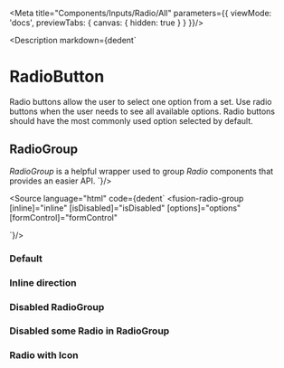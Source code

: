 

<Meta title="Components/Inputs/Radio/All" parameters={{
    viewMode: 'docs',
    previewTabs: {
        canvas: { hidden: true }
    }
}}/>

<Description markdown={dedent`
# RadioButton
Radio buttons allow the user to select one option from a set. Use radio buttons when the user needs to see all available options. Radio buttons should have the most commonly used option selected by default.
## RadioGroup
*RadioGroup* is a helpful wrapper used to group *Radio* components that provides an easier API.
`}/>

<Source language="html"
        code={dedent`
<fusion-radio-group
    [inline]="inline"
    [isDisabled]="isDisabled"
    [options]="options"
    [formControl]="formControl"
></fusion-radio-group>
`}/>

### Default
<Canvas>
    <Story id="components-inputs-radio--default"></Story>
</Canvas>

### Inline direction
<Canvas>
    <Story id="components-inputs-radio--row"></Story>
</Canvas>

### Disabled RadioGroup
<Canvas>
    <Story id="components-inputs-radio--disabled"></Story>
</Canvas>

### Disabled some Radio in RadioGroup
<Canvas>
    <Story id="components-inputs-radio--disabled-option"></Story>
</Canvas>


### Radio with Icon
<Canvas>
    <Story id="components-inputs-radio--icon-options"></Story>
</Canvas>



<ArgsTable of={RadioGroupComponent}/>

